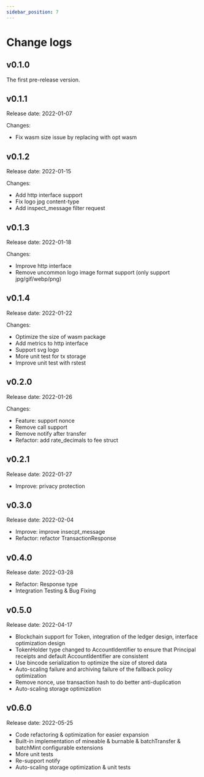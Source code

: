```yaml
---
sidebar_position: 7
---
```


# Change logs

<h2>v0.1.0</h2> 
The first pre-release version.

<h2>v0.1.1</h2>
Release date: 2022-01-07  

Changes:  
 - Fix wasm size issue by replacing with opt wasm

<h2>v0.1.2</h2> 
Release date: 2022-01-15  

Changes:
- Add http interface support  
- Fix logo jpg content-type  
- Add inspect_message filter request 

<h2>v0.1.3</h2> 
Release date: 2022-01-18    

Changes:
- Improve http interface  
- Remove uncommon logo image format support (only support jpg/gif/webp/png) 

<h2>v0.1.4</h2> 
Release date: 2022-01-22

Changes:
- Optimize the size of wasm package    
- Add metrics to http interface  
- Support svg logo  
- More unit test for tx storage   
- Improve unit test with rstest  

<h2>v0.2.0</h2> 
Release date: 2022-01-26

Changes:
- Feature: support nonce
- Remove call support
- Remove notify after transfer
- Refactor: add rate_decimals to fee struct

<h2>v0.2.1</h2>
Release date: 2022-01-27

- Improve: privacy protection

<h2>v0.3.0</h2>
Release date: 2022-02-04

- Improve: improve insecpt_message
- Refactor: refactor TransactionResponse

<h2>v0.4.0</h2>
Release date: 2022-03-28

- Refactor: Response type
- Integration Testing & Bug Fixing

<h2>v0.5.0</h2>
Release date: 2022-04-17

- Blockchain support for Token, integration of the ledger design, interface optimization design
- TokenHolder type changed to AccountIdentifier to ensure that Principal receipts and default AccountIdentifier are consistent
- Use bincode serialization to optimize the size of stored data
- Auto-scaling failure and archiving failure of the fallback policy optimization
- Remove nonce, use transaction hash to do better anti-duplication
- Auto-scaling storage optimization

<h2>v0.6.0</h2>
Release date: 2022-05-25

- Code refactoring & optimization for easier expansion
- Built-in implementation of mineable & burnable & batchTransfer & batchMint configurable extensions
- More unit tests
- Re-support notify
- Auto-scaling storage optimization & unit tests